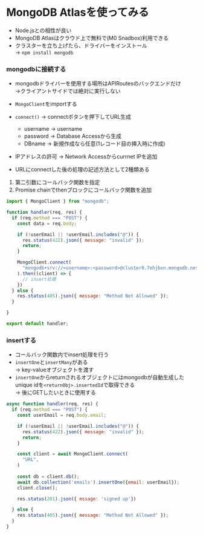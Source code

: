 # MongoDB Atlasを使ってみる
- Node.jsとの相性が良い
- MongoDB Atlasはクラウド上で無料で(M0 Snadbox)利用できる
- クラスターを立ち上げたら、ドライバーをインストール
<br/> → `npm install mongodb`

### mongodbに接続する
- mongodbドライバーを使用する場所はAPIRoutesのバックエンドだけ
<br/>→クライアントサイドでは絶対に実行しない
- `MongoClient`をimportする
- `connect()` → connectボタンを押下してURL生成
  - username → username
  - password → Database Accessから生成
  - DBname → 新規作成なら任意(1レコード目の挿入時に作成)
- IPアドレスの許可 → Network Accessからcurrnet IPを追加

- URLにconnectした後の処理の記述方法として2種類ある
1. 第二引数にコールバック関数を指定
2. Promise chainでthenブロックにコールバック関数を追加
```js filename="api/newsletter"
import { MongoClient } from "mongodb";

function handler(req, res) {
  if (req.method === "POST") {
    const data = req.body;

    if (!userEmail || !userEmail.includes("@")) {
      res.status(422).json({ message: "invalid" });
      return;
    }

    MongoClient.connect(
      "mongodb+srv://<username>:<password>@cluster0.7ehjbxn.mongodb.net/<dbname>?retryWrites=true&w=majority",
    ).then((client) => {
      // insert処理
    })
  } else {
    res.status(405).json({ message: "Method Not Allowed" }); 
  }

}

export default handler;
```


### insertする
- コールバック関数内でinsert処理を行う
- `insertOne`と`insertMany`がある
<br/>→ key-valueオブジェクトを渡す
- `insertOne`からreturnされるオブジェクトにはmongodbが自動生成したunique idを`<returnObj>.insertedId`で取得できる
<br/>→ 後にGETしたいときに使用する

```js
async function handler(req, res) {
  if (req.method === "POST") {
    const userEmail = req.body.email;

    if (!userEmail || !userEmail.includes("@")) {
      res.status(422).json({ message: "invalid" });
      return;
    }

    const client = await MongoClient.connect(
      "URL",
    )
    
    const db = client.db();
    await db.collection('emails').insertOne({email: userEmail});
    client.close();

    res.status(201).json({ mssage: 'signed up'})

  } else {
    res.status(405).json({ message: "Method Not Allowed" });
  }
}
```